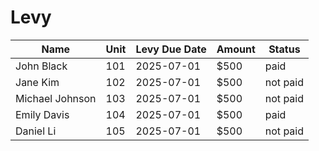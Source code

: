 # Levy 

| Name            | Unit | Levy Due Date | Amount  | Status   |
|-----------------|------|---------------|---------|----------|
| John Black      | 101  | 2025-07-01    | $500    |paid      |
| Jane Kim        | 102  | 2025-07-01    | $500    |not paid  |
| Michael Johnson | 103  | 2025-07-01    | $500    |not paid  |
| Emily Davis     | 104  | 2025-07-01    | $500    |paid      |
| Daniel Li       | 105  | 2025-07-01    | $500    |not paid  |
